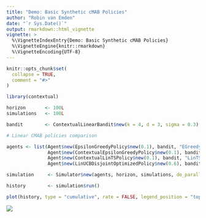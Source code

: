 ```yaml
---
title: "Demo: Basic Synthetic cMAB Policies"
author: "Robin van Emden"
date: "`r Sys.Date()`"
output: rmarkdown::html_vignette
vignette: >
  %\VignetteIndexEntry{Demo: Basic Synthetic cMAB Policies}
  %\VignetteEngine{knitr::rmarkdown}
  %\VignetteEncoding{UTF-8}
---
```


```r
knitr::opts_chunk$set(
  collapse = TRUE,
  comment = "#>"
)
```

```r
library(contextual)

horizon       <- 100L
simulations   <- 100L

bandit        <- ContextualLinearBandit$new(k = 4, d = 3, sigma = 0.3)

# Linear CMAB policies comparison

agents <- list(Agent$new(EpsilonGreedyPolicy$new(0.1), bandit, "EGreedy"),
               Agent$new(ContextualEpsilonGreedyPolicy$new(0.1), bandit, "cEGreedy"),
               Agent$new(ContextualLinTSPolicy$new(0.1), bandit, "LinTS"),
               Agent$new(LinUCBDisjointOptimizedPolicy$new(0.6), bandit, "LinUCB"))

simulation     <- Simulator$new(agents, horizon, simulations, do_parallel = TRUE)

history        <- simulation$run()

plot(history, type = "cumulative", rate = FALSE, legend_position = "topleft")

```

![](cmabs.jpg)
